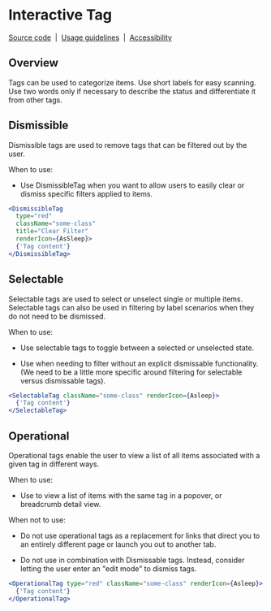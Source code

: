 
<Meta of={InteractiveTagStories} />

# Interactive Tag

[Source code](https://github.com/carbon-design-system/carbon/tree/main/packages/react/src/components/Tag)
&nbsp;|&nbsp;
[Usage guidelines](https://www.carbondesignsystem.com/components/tag/usage)
&nbsp;|&nbsp;
[Accessibility](https://www.carbondesignsystem.com/components/tag/accessibility)

## Overview

Tags can be used to categorize items. Use short labels for easy scanning. Use
two words only if necessary to describe the status and differentiate it from
other tags.

## Dismissible

Dismissible tags are used to remove tags that can be filtered out by the user.

When to use:

- Use DismissibleTag when you want to allow users to easily clear or dismiss
  specific filters applied to items.

  <Canvas of={InteractiveTagStories.Dismissible} />

```jsx
<DismissibleTag
  type="red"
  className="some-class"
  title="Clear Filter"
  renderIcon={AsSleep}>
  {'Tag content'}
</DismissibleTag>
```

## Selectable

Selectable tags are used to select or unselect single or multiple items.
Selectable tags can also be used in filtering by label scenarios when they do
not need to be dismissed.

When to use:

- Use selectable tags to toggle between a selected or unselected state.
- Use when needing to filter without an explicit dismissable functionality. (We
  need to be a little more specific around filtering for selectable versus
  dismissable tags).

  <Canvas of={InteractiveTagStories.Selectable} />

```jsx
<SelectableTag className="some-class" renderIcon={Asleep}>
  {'Tag content'}
</SelectableTag>
```

## Operational

Operational tags enable the user to view a list of all items associated with a
given tag in different ways.

When to use:

- Use to view a list of items with the same tag in a popover, or breadcrumb
  detail view.

When not to use:

- Do not use operational tags as a replacement for links that direct you to an
  entirely different page or launch you out to another tab.
- Do not use in combination with Dismissable tags. Instead, consider letting the
  user enter an "edit mode" to dismiss tags.

  <Canvas of={InteractiveTagStories.Operational} />

```jsx
<OperationalTag type="red" className="some-class" renderIcon={Asleep}>
  {'Tag content'}
</OperationalTag>
```

